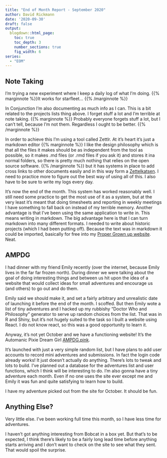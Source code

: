 ```yaml
---
title: "End of Month Report - September 2020"
author: David Rickmann
date: '2020-09-30'
draft: false
output:
  blogdown::html_page:
    toc: true
    toc_depth: 3
    number_sections: true
    fig_width: 6
series:
  - "EOM"
---
```





## Note Taking

I'm trying a new experiment where I keep a daily log of what I'm doing. {{% marginnote %}}It works for starfleet...  {{% /marginnote %}}

In Conjunction I'm also documenting as much info as I can. This is a bit related to the projects lists thing above. I forget stuff a lot and I'm terrible at note taking. {{% marginnote %}} Probably everyone forgets stuff a lot, but I can't tell, because I'm not them. Regardless I ought to be better.  {{% /marginnote %}}

In order to achieve this I'm using a tool called Zettlr. At it's heart it's just a markdown editor {{% marginnote %}} I like the design philosophy which is that all the files it makes should be as independent from the tool as possible, so it makes .md files (or .rmd files if you ask it) and stores it ina  normal folders, so there is pretty much nothing that relies on the open source software.    {{% /marginnote %}} but it has systems in place to add cross links to other documents easily and in this way form a [Zettelkatsen](https://en.wikipedia.org/wiki/Zettelkasten). I need to practice more to figure out the best way of using all of this. I also have to be sure to write my logs every day.

It's now the end of the month.
This system has worked reasonably well. I still need some practice to get the most use of it as a system, but at the very least it's meant that doing timesheets and reporting in weekly meetings I have something to fall back on instead of my terrible memory.
Another advantage is that I've been using the same application to write in. This means writing in markdown. The big advantage here is that I can turn markdown into many different formats.
I needed to write about historic projects (which I had been putting off). Because the text was in markdown it could be imported, basically for free into my [Proper Grown up website](https://www.davidrickmann.com). Neat.


## AMPDG

I had dinner with my friend Emily recently (over the internet, because Emily lives in the far far frozen north). During dinner we were talking about the goal of doing interesting things and between us hit upon the idea of a website that would collect ideas for small adventures and encourage us (and others) to go out and do them.

Emily said we should make it, and set a fairly arbitrary and unrealistic date of launching it before the end of the month.
I scoffed. But then Emily wote a list of tiny adventures and I hacked up my rubbishy "Doctor Who and Philosophy" generator to serve up random choices from the list. 
That was in R and Shiny, but it's not hugely suited to the task so I built a website using React. I do not know react, so this was a good opportunity to learn it.

Anyway, it's not yet October and we have a functioning website! It's the Automanic Pixie Dream Girl [AMPDG.pink](http://ampdg.pink).

It's launched with just a very simple random list, but I have plans to add user accounts to record mini adventures and submissions. In fact the login code already works! It just doesn't actually do anything.
There's lots to tweak and lots to build. I've planned out a database for the adventures list and user functions, which I think will be interesting to do. I'm also gonna have a tiny adventure each month.
Even if no one uses the site ever except me and Emily it was fun and quite satisfying to learn how to build.

I have my adventure picked out from the site for October. It should be fun.

## Anything Else?

Very little else. I've been working full time this month, so I have less time for adventures.

I haven't got anything interesting from Bobcat in a box yet. But that's to be expected, I think there's likely to be a fairly long lead time before anything starts arriving and I don't want to check on the site to see what they sent. That would spoil the surprise.


